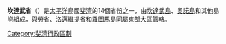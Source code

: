 {{Unreferenced|time=2022-01-24T08:46:48+00:00}}
'''坎達武省'''（{{lang-fj|Kadavu}}）是[[太平洋|太平洋]]島國[[斐濟|斐濟]]的14個省份之一，由[[坎達武島|坎達武島]]、[[奧諾島|奧諾島]]和其他島嶼組成，與[[勞省|勞省]]、[[洛邁維提省|洛邁維提省]]和[[羅圖馬島|羅圖馬島]]同屬[[東部大區|東部大區]]管轄。

{{Fiji-stub}}

{{斐濟行政區劃}}

[[Category:斐濟行政區劃|Category:斐濟行政區劃]]